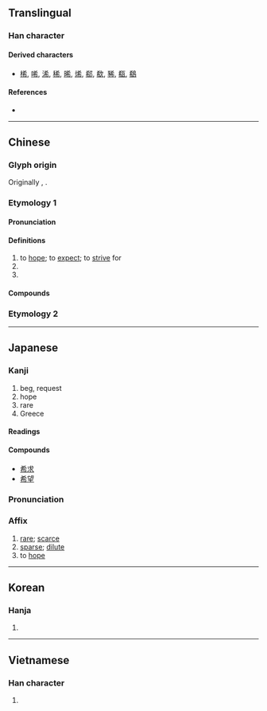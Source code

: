 {{also|稀}}
{{character info}}
==Translingual==
{{stroke order|strokes=7}}

===Han character===
{{Han char|rn=50|rad=巾|as=04|sn=7|four=40227|canj=KKLB|ids=⿱㐅布}}

====Derived characters====
* [[桸]], [[唏]], [[浠]], [[稀]], [[晞]], [[烯]], [[郗]], [[欷]], [[豨]], [[瓻]], [[鵗]]

====References====
* {{Han ref|kx=0329.180|dkj=08813|dj=0634.290|hdz=10731.190|uh=5E0C|ud=24076|bh=A7C6|bd=42950}}

----

==Chinese==

===Glyph origin===
{{Han etym}}
Originally {{zh-l|𢁫}}, {{Han compound|爻|巾|ls=ic|nocap=1}}.

===Etymology 1===
{{zh-forms|alt=𢁫,𢂞,𭤔,𫯜}}
{{rfe|zh}}

====Pronunciation====
{{zh-pron
|m=xī
|c=hei1
|h=pfs=hî;gd=hi1
|md=hĭ
|mn=hi
|mn-t=hi1
|w=1xi
|mc=y
|oc=y
|ma=y
|cat=v,a
}}

====Definitions====
{{zh-hanzi}}

# to [[hope]]; to [[expect]]; to [[strive]] for
# {{zh-alt-form|稀|[[rare]]; [[sparse]]}}
# {{zh-synonym|絺}}

====Compounds====
{{zh-der|希罕|希冀|希臘|希臘正教|希臘字母|希奇|希求|希少|希世|希世之珍|希圖|希望|希望工程|希有|希珍|一線希望|三希堂|不希罕|伯希和|先意希旨|克希荷夫|大音希聲|布希曼|希世之寶|希企|希伯來|希伯來人|希伯來書|希光|希力奧斯|希區考克|希古|希夷|希奇古怪|希希罕兒|希微|希斯亞德|希望小學|希爛|希爾頓|希特勒|希聖|希聲|希臘哲學|希臘建築|希臘戲劇|希臘教會|希臘神話|希臘群島|希行|希詫|希風|幾希|承風希旨|抗心希古|普希金|望風希指|朱希真|波希|波希戰爭|波希米亞|貝希斯敦|布希|阿日希|希吾勒|奧特貝希|庫木巴希|希利尼}}

===Etymology 2===
{{zh-see|稀|ss}}

----

==Japanese==
{{rfc|ja|Header order seems wrong}}

===Kanji===
{{ja-kanji|grade=4|rs=巾04}}

# beg, request
# hope
# rare
# Greece {{qualifier|short for {{m|ja|希臘|tr=Girishia}}}}

====Readings====
{{ja-readings
|goon=け
|kanon=き
|kun=まれ-, のぞみ, こいねが-う
|nanori=の, のぞ, のぞみ
}}

====Compounds====
* [[希求]]
* [[希望]]

{{ja-kanjitab|き|yomi=on}}

===Pronunciation===
{{ja-pron|き|y=on}}

===Affix===
{{ja-pos|affix|き}}

# [[rare]]; [[scarce]]
# [[sparse]]; [[dilute]]
# to [[hope]]

----

==Korean==

===Hanja===
{{ko-hanja|hangeul=희}}

# {{rfdef|ko|sort=巾04}}

----

==Vietnamese==

===Han character===
{{vi-readings|reading=hơi, he, hê, hy, hây, hi, thu|rs=巾04}}

# {{rfdef|vi|sort=巾04}}